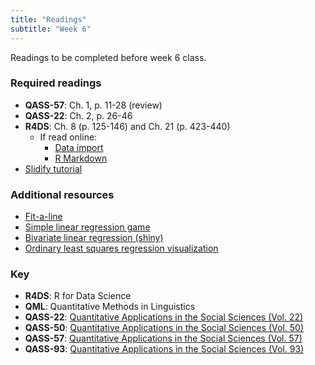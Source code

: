 ```yaml
---
title: "Readings"
subtitle: "Week 6"
---
```


Readings to be completed before week 6 class. 

### Required readings

- **QASS-57**: Ch. 1, p. 11-28 (review)
- **QASS-22**: Ch. 2, p. 26-46
- **R4DS**: Ch. 8 (p. 125-146) and Ch. 21 (p. 423-440)
	- If read online: 
		- [Data import](http://r4ds.had.co.nz/data-import.html)
		- [R Markdown](http://r4ds.had.co.nz/communicate-intro.html)
- [Slidify tutorial](https://www.jvcasillas.com/slidify_tutorial/index.html)


### Additional resources

- [Fit-a-line](http://shinyapps.org/showapp.php?app=http://lmpp10e-mucesm.srv.mwn.de:3838/felix/lmfit&by=Felix%20Schönbrodt&title=Find-a-fit!&shorttitle=Find-a-fit!)
- [Simple linear regression game](https://gallery.shinyapps.io/simple_regression/)
- [Bivariate linear regression (shiny)](https://jvcasillas.shinyapps.io/shiny_bivariate_regression/)
- [Ordinary least squares regression visualization](https://setosa.io/ev/ordinary-least-squares-regression/)


### Key

- **R4DS**: R for Data Science
- **QML**: Quantitative Methods in Linguistics
- **QASS-22**: [Quantitative Applications in the Social Sciences (Vol. 22)](https://www.jvcasillas.com/syllabi/589/refs/files/qass_22_applied_regression_an_introduction.pdf)
- **QASS-50**: [Quantitative Applications in the Social Sciences (Vol. 50)](https://www.jvcasillas.com/syllabi/589/refs/files/qass_50_multiple_regression_in_practice.pdf)
- **QASS-57**: [Quantitative Applications in the Social Sciences (Vol. 57)](https://www.jvcasillas.com/syllabi/589/refs/files/qass_57_understanding_regression_analysis_an_introductory_guide.pdf)
- **QASS-93**: [Quantitative Applications in the Social Sciences (Vol. 93)](https://www.jvcasillas.com/syllabi/589/refs/files/qass_93_regression_with_dummy_variables.pdf)
